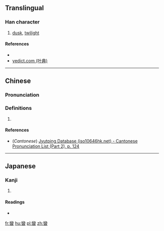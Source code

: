 ==Translingual==

===Han character===
{{Han char|rn=72|rad=日|as=19|sn=23|four=22603|canj=VFA|ids=⿱䜌日}}

# [[dusk]], [[twilight]]

====References====
* {{Han ref|kx=0501.430|dkj=14265|hdz=21542.170|uh=66EB|ud=26347|bh=F7DF|bd=63455}}
* [http://yedict.com/htm/66/66EB.htm yedict.com (叶典)]

----

==Chinese==
{{zh-forms}}

===Pronunciation===
{{zh-pron
|m=luán
|c=lyun4
|mc=y
|oc=y
|ma=
|cat=n
}}

===Definitions===
# {{rfdef|lang=zh}}

====References====
* (''Cantonese'') [http://www.iso10646hk.net/jp/document/download.jsp Jyutping Database (iso10646hk.net) - Cantonese Pronunciation List (Part 2), p. 124]

----

==Japanese==

===Kanji===
{{ja-kanji|grade=|rs=日19}}

# {{defn|lang=ja|sort=日19}}

====Readings====
* {{ja-readings|on=[[らん]] (ran), [[ばん]] (ban), [[まん]] (man), [[れん]] (ren)|kun=[[たそがれ]] (tasogare)}}

[[fr:曫]]
[[hu:曫]]
[[pl:曫]]
[[zh:曫]]
